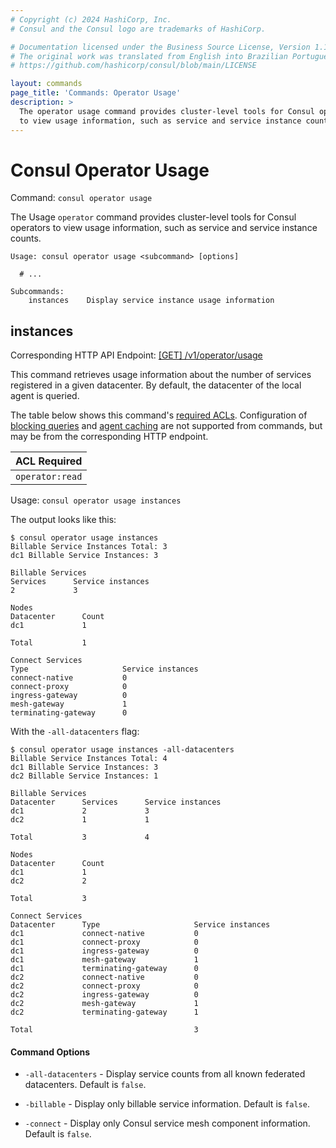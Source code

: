 ```yaml
---
# Copyright (c) 2024 HashiCorp, Inc.
# Consul and the Consul logo are trademarks of HashiCorp.

# Documentation licensed under the Business Source License, Version 1.1.
# The original work was translated from English into Brazilian Portuguese.
# https://github.com/hashicorp/consul/blob/main/LICENSE

layout: commands
page_title: 'Commands: Operator Usage'
description: >
  The operator usage command provides cluster-level tools for Consul operators
  to view usage information, such as service and service instance counts.
---
```


# Consul Operator Usage

Command: `consul operator usage`

The Usage `operator` command provides cluster-level tools for Consul operators
to view usage information, such as service and service instance counts.

```text
Usage: consul operator usage <subcommand> [options]

  # ...

Subcommands:
    instances    Display service instance usage information
```

## instances

Corresponding HTTP API Endpoint: [\[GET\] /v1/operator/usage](/consul/api-docs/operator/usage#operator-usage)

This command retrieves usage information about the number of services registered in a given
datacenter. By default, the datacenter of the local agent is queried.

The table below shows this command's [required ACLs](/consul/api-docs/api-structure#authentication). Configuration of
[blocking queries](/consul/api-docs/features/blocking) and [agent caching](/consul/api-docs/features/caching)
are not supported from commands, but may be from the corresponding HTTP endpoint.

| ACL Required    |
| --------------- |
| `operator:read` |

Usage: `consul operator usage instances`

The output looks like this:

```text
$ consul operator usage instances
Billable Service Instances Total: 3
dc1 Billable Service Instances: 3

Billable Services
Services      Service instances
2             3

Nodes
Datacenter      Count
dc1             1

Total           1

Connect Services
Type                     Service instances
connect-native           0
connect-proxy            0
ingress-gateway          0
mesh-gateway             1
terminating-gateway      0
```

With the `-all-datacenters` flag:

```text
$ consul operator usage instances -all-datacenters
Billable Service Instances Total: 4
dc1 Billable Service Instances: 3
dc2 Billable Service Instances: 1

Billable Services
Datacenter      Services      Service instances
dc1             2             3
dc2             1             1

Total           3             4

Nodes
Datacenter      Count
dc1             1
dc2             2

Total           3

Connect Services
Datacenter      Type                     Service instances
dc1             connect-native           0
dc1             connect-proxy            0
dc1             ingress-gateway          0
dc1             mesh-gateway             1
dc1             terminating-gateway      0
dc2             connect-native           0
dc2             connect-proxy            0
dc2             ingress-gateway          0
dc2             mesh-gateway             1
dc2             terminating-gateway      1

Total                                    3
```

#### Command Options

- `-all-datacenters` - Display service counts from all known federated datacenters.
  Default is `false`.

- `-billable` - Display only billable service information. Default is `false`.

- `-connect` - Display only Consul service mesh component information. Default is `false`.
